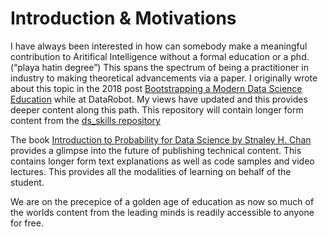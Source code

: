 # Introduction & Motivations

I have always been interested in how can somebody make a meaningful contribution to Aritifical Intelligence without a formal education or a phd. ("playa hatin degree") This spans the spectrum of being a practitioner in industry to making theoretical advancements via a paper. I originally wrote about this topic in the 2018 post [Bootstrapping a Modern Data Science Education](https://www.datarobot.com/blog/booststrapping-a-modern-datascience-education/) while at DataRobot. My views have updated and this provides deeper content along this path. This repository will contain longer form content from the [ds_skills repository](https://github.com/iveksl2/ds_skills) 

The book [Introduction to Probability for Data Science by Stnaley H. Chan](https://probability4datascience.com/) provides a glimpse into the future of publishing technical content. This contains longer form text explanations as well as code samples and video lectures. This provides all the modalities of learning on behalf of the student.

We are on the precepice of a golden age of education as now so much of the worlds content from the leading minds is readily accessible to anyone for free. 
